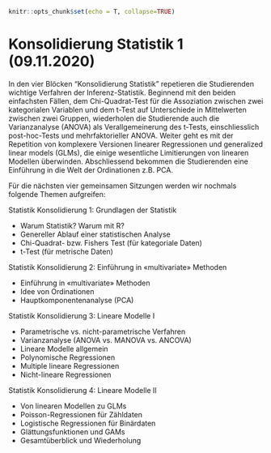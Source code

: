 ```r

knitr::opts_chunk$set(echo = T, collapse=TRUE)
```


# Konsolidierung Statistik 1 (09.11.2020) 

In den vier Blöcken "Konsolidierung Statistik" repetieren die Studierenden wichtige Verfahren der Inferenz-Statistik. Beginnend mit den beiden einfachsten Fällen, dem Chi-Quadrat-Test für die Assoziation zwischen zwei kategorialen Variablen und dem t-Test auf Unterschiede in Mittelwerten zwischen zwei Gruppen, wiederholen die Studierende auch die Varianzanalyse (ANOVA) als Verallgemeinerung des t-Tests, einschliesslich post-hoc-Tests und mehrfaktorieller ANOVA. Weiter geht es mit der Repetition von komplexere Versionen linearer Regressionen und generalized linear models (GLMs), die einige wesentliche Limitierungen von linearen Modellen überwinden. Abschliessend bekommen die Studierenden eine Einführung in die Welt der Ordinationen z.B. PCA.


Für die nächsten vier gemeinsamen Sitzungen werden wir nochmals folgende Themen aufgreifen: 

Statistik Konsolidierung 1: Grundlagen der Statistik

*	Warum Statistik? Warum mit R?
*	Genereller Ablauf einer statistischen Analyse
*	Chi-Quadrat- bzw. Fishers Test (für kategoriale Daten)
*	t-Test (für metrische Daten)

Statistik Konsolidierung 2: Einführung in «multivariate» Methoden

*	Einführung in «multivariate» Methoden
*	Idee von Ordinationen
*	Hauptkomponentenanalyse (PCA)

Statistik Konsolidierung 3: Lineare Modelle I

*	Parametrische vs. nicht-parametrische Verfahren
*	Varianzanalyse (ANOVA vs. MANOVA vs. ANCOVA)
*	Lineare Modelle allgemein
*	Polynomische Regressionen
*	Multiple lineare Regressionen
*	Nicht-lineare Regressionen

Statistik Konsolidierung 4: Lineare Modelle II

*	Von linearen Modellen zu GLMs
*	Poisson-Regressionen für Zähldaten
*	Logistische Regressionen für Binärdaten
*	Glättungsfunktionen und GAMs
*	Gesamtüberblick und Wiederholung




